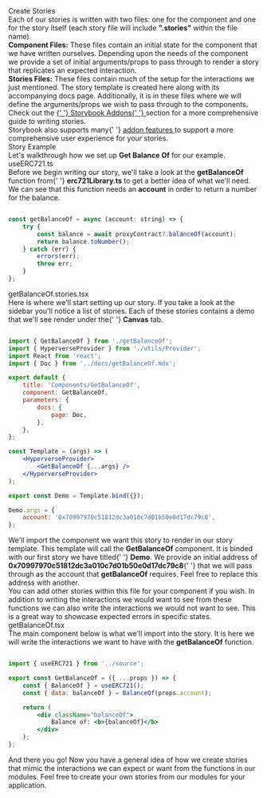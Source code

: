 
<Meta title="Get Started/Stories" />

<style>{`
  .heading {
    --dark: '#000000';
    font-weight: 900;
    font-size: 32px;
    letter-spacing: 1px;
    line-height: 24px;
    margin-bottom: 20px;
    margin-top: 40px;
    font-family: "PT Sans", Calibri, Tahoma, sans-serif;
}
  .subheading {
    --mediumdark: '#999999';
    font-weight: 900;
    font-size: 18px;
    color: #999;
    letter-spacing: 4px;
    line-height: 24px;
    text-transform: uppercase;
    margin-bottom: 12px;
    margin-top: 40px;
    font-family: "PT Sans", Calibri, Tahoma, sans-serif;
  }

  .body {
    color: '#999';
    font-weight: 200;
    font-size: 18px;
    letter-spacing: 0px;
    line-height: 21px;
    margin-bottom: 12px;
    margin-top: 8px;
    font-family: "PT Sans", Calibri, Tahoma, sans-serif;
  }

  @font-face {
  font-family: "Fira Sans";
  src: url('fonts/fira/eot/FiraSans-Regular.eot');
  src: url('fonts/fira/eot/FiraSans-Regular.eot') format('embedded-opentype'),
       url('fonts/fira/woff2/FiraSans-Regular.woff2') format('woff2'),
       url('fonts/fira/woff/FiraSans-Regular.woff') format('woff'),
       url('fonts/fira/woff2/FiraSans-Regular.ttf') format('truetype');
}

  .link-list {
    display: grid;
    grid-template-columns: 1fr;
    grid-template-rows: 1fr 1fr;
    row-gap: 10px;
    font-family: "PT Sans", Calibri, Tahoma, sans-serif;
  
  }

  @media (min-width: 620px) {
    .link-list {
      row-gap: 20px;
      column-gap: 20px;
      grid-template-columns: 1fr 1fr;
      font-family: "PT Sans", Calibri, Tahoma, sans-serif;
      
    }
  }

  @media all and (-ms-high-contrast:none) {
  .link-list {
      display: -ms-grid;
      -ms-grid-columns: 1fr 1fr;
      -ms-grid-rows: 1fr 1fr;
      font-family: "PT Sans", Calibri, Tahoma, sans-serif;
    }
  }

  .link-item {
    display: block;
    padding: 20px 30px 20px 15px;
    border: 1px solid #00000010;
    border-radius: 5px;
    transition: background 150ms ease-out, border 150ms ease-out, transform 150ms ease-out;
    color: #ffffff;
    display: flex;
    align-items: flex-start;
    background: #19495e;
    font-family: "PT Sans", Calibri, Tahoma, sans-serif;
  }

  .link-item:hover {
    transform: translate3d(0, -3px, 0);
    box-shadow: rgba(0, 0, 0, 0.08) 0 3px 10px 0;
    background: #246685;
    font-family: "PT Sans", Calibri, Tahoma, sans-serif;
  }

  .link-item:active {
    border-color: #1EA7FD;
    transform: translate3d(0, 0, 0);
    font-family: "PT Sans", Calibri, Tahoma, sans-serif;

  }

  .link-item strong {
    font-weight: 700;
    display: block;
    margin-bottom: 2px;
    font-family: "PT Sans", Calibri, Tahoma, sans-serif;
  }
  
  .link-item img {
    height: 40px;
    width: 40px;
    margin-right: 15px;
    flex: none;
    font-family: "PT Sans", Calibri, Tahoma, sans-serif;
  }

  .link-item span {
    font-size: 14px;
    line-height: 20px;
    font-family: "PT Sans", Calibri, Tahoma, sans-serif;
  }

  .tip {
    display: inline-block;
    border-radius: 1em;
    font-size: 11px;
    line-height: 12px;
    font-weight: 700;
    background: #E7FDD8;
    color: #66BF3C;
    padding: 4px 12px;
    margin-right: 10px;
    vertical-align: top;
  }

  .tip-wrapper {
    font-size: 13px;
    line-height: 20px;
    margin-top: 40px;
    margin-bottom: 40px;
  }

  .tip-wrapper code {
    font-size: 12px;
    display: inline-block;
  }

  
`}</style>

<div className="heading">Create Stories</div>

<div className="body">
	Each of our stories is written with two files: one for the component and one for the story
	itself (each story file will include <b>".stories"</b> within the file name).
</div>

<div className="body">
	<b>Component Files:</b> These files contain an initial state for the component that we have
	written ourselves. Depending upon the needs of the component we provide a set of initial
	arguments/props to pass through to render a story that replicates an expected interaction.
</div>

<div className="body">
	<b>Stories Files:</b> These files contain much of the setup for the interactions we just
	mentioned. The story template is created here along with its accompanying docs page.
	Additionally, it is in these files where we will define the arguments/props we wish to pass
	through to the components.
</div>

<div className="body">
	Check out the
	<a href="https://storybook.js.org/docs/react/get-started/whats-a-story">
		{' '}
		Storybook Addons{' '}
	</a> section for a more comprehensive guide to writing stories.
</div>

<div className="body">
	Storybook also supports many{' '}
	<a href="https://storybook.js.org/docs/react/essentials/introduction"> addon features </a> to
	support a more comprehensive user experience for your stories.
</div>

<div className="subheading">Story Example</div>

<div className="body">
	Let's walkthrough how we set up <b>Get Balance Of</b> for our example.
</div>

<div className="subheading">useERC721.ts</div>

<div className="body">
	Before we begin writing our story, we'll take a look at the <b>getBalanceOf</b> function from{' '}
	<b>erc721Library.ts</b> to get a better idea of what we'll need. We can see that this function needs
	an <b>account</b> in order to return a number for the balance.
</div>

```jsx

const getBalanceOf = async (account: string) => {
	try {
		const balance = await proxyContract?.balanceOf(account);
		return balance.toNumber();
	} catch (err) {
		errors(err);
		throw err;
	}
};

```

<div className="subheading">getBalanceOf.stories.tsx</div>

<div className="body">
	Here is where we'll start setting up our story. If you take a look at the sidebar you'll notice
	a list of stories. Each of these stories contains a demo that we'll see render under the{' '}
	<b>Canvas</b> tab.
</div>

```jsx

import { GetBalanceOf } from './getBalanceOf';
import { HyperverseProvider } from './utils/Provider';
import React from 'react';
import { Doc } from '../docs/getBalanceOf.mdx';

export default {
	title: 'Components/GetBalanceOf',
	component: GetBalanceOf,
	parameters: {
		docs: {
			page: Doc,
		},
	},
};

const Template = (args) => (
	<HyperverseProvider>
		<GetBalanceOf {...args} />
	</HyperverseProvider>
);

export const Demo = Template.bind({});

Demo.args = {
	account: '0x70997970c51812dc3a010c7d01b50e0d17dc79c8',
};

```

<div className="body">
	We'll import the component we want this story to render in our story template. This template
	will call the <b>GetBalanceOf</b> component. It is binded with our first story we have titled{' '}
	<b>Demo</b>. We provide an initial address of <b>0x70997970c51812dc3a010c7d01b50e0d17dc79c8</b>{' '}
	that we will pass through as the account that <b>getBalanceOf</b> requires. Feel free to replace this address
  with another.
</div>

<div className="body">
	You can add other stories within this file for your component if you wish. In addition to
	writing the interactions we would want to see from these functions we can also write the
	interactions we would not want to see. This is a great way to showcase expected errors in
	specific states.
</div>

<div className="subheading">getBalanceOf.tsx</div>

<div className="body">
	The main component below is what we'll import into the story. It is here we will write the
	interactions we want to have with the <b>getBalanceOf</b> function.
</div>

```jsx

import { useERC721 } from '../source';

export const GetBalanceOf = ({ ...props }) => {
	const { BalanceOf } = useERC721();
	const { data: balanceOf } = BalanceOf(props.account);

	return (
		<div className="balanceOf">
			Balance of: <b>{balanceOf}</b>
		</div>
	);
};

```

<div className="body">
	And there you go! Now you have a general idea of how we create stories that mimic the
	interactions we can expect or want from the functions in our modules. Feel free to create your
	own stories from our modules for your application.
</div>
